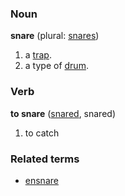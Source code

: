===Noun===
'''snare''' (plural: [[snares]])

# a [[trap]].
# a type of [[drum]].

===Verb===
'''to snare''' ([[snared]], snared)

# to catch

===Related terms===
*[[ensnare]]